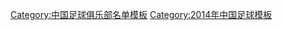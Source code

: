 {{Football squad with groups
 | name      = 2014年中乙分类名单四川力达士
 | bgcolor   = #ffff00
 | bordercolor = #0000ff
 | textcolor   = #0000ff
 | title=[[四川力达士足球俱乐部|<span style="color:#0000ff">四川力达士</span>]] — [[2014年中国足球乙级联赛|<span style="color: #0000ff;">2014年</span>]][[中国足球乙级联赛|<span style="color: #0000ff;">中乙联赛南区第 7 名</span>]]
|group1=全年参赛球员
|list1=<div>
{{Football squad2 player|no=1|name=[[李亚楠]]}}
{{Football squad2 player|no=2|name=[[路尧]]}}
{{Football squad2 player|no=3|name=[[邓伊凯]]}}
{{Football squad2 player|no=4|name=[[代坤鹏]]}}
{{Football squad2 player|no=6|name=[[姚震 (足球运动员)|姚震]]}}
{{Football squad2 player|no=7|name=[[卢成]]}}
{{Football squad2 player|no=8|name=[[胡霈龙]]}}
{{Football squad2 player|no=10|name=[[杜金龙]]}}
{{Football squad2 player|no=11|name=[[童磊]]}}
{{Football squad2 player|no=12|name=[[何浩铭]]}}
{{Football squad2 player|no=13|name=[[张潇]]}}
{{Football squad2 player|no=14|name=[[孟超]]}}
{{Football squad2 player|no=15|name=[[罗恒 (足球运动员)|罗恒]]}}
{{Football squad2 player|no=16|name=[[单夏路]]}}
{{Football squad2 player|no=17|name=[[刘耀新]]}}
{{Football squad2 player|no=18|name=[[汪喆]]}}
{{Football squad2 player|no=19|name=[[康园]]}}
{{Football squad2 player|no=20|name=[[桂政]]}}
{{Football squad2 player|no=21|name=[[周圣凯]]}}
{{Football squad2 player|no=22|name=[[王少海]]}}
{{Football squad2 player|no=23|name=[[王浩宇 (足球运动员)|王浩宇]]}}
{{Football squad2 player|no=24|name=[[唐博]]}}
{{Football squad2 player|no=25|name=[[钟文达]]}}
{{Football squad2 player|no=26|name=[[王鹏]]}}
{{Football squad2 player|no=27|name=[[王琪 (足球运动员)|王琪]]}}
{{Football squad2 player|no=28|name=[[钟学良]]}}
{{Football squad2 player|no=29|name=[[冯亚峰]]}}
{{Football squad2 player|no=30|name=[[徐斌 (足球运动员)|徐斌]]}}
{{Football squad2 player|no=31|name=[[王波 (足球运动员)|王波]]}}
{{Football squad2 player|no=32|name=[[代俊杰]]}}
</div>
|group2=夏季转入球员
|list2=<div>
{{Football squad2 player|no=9|name=[[毛勋]]}}
{{Football squad2 player|no=35|name=[[吴昊 (1994年)|吴昊]]}}
{{Football squad2 player|no=36|name=[[陈少钦]]}}
</div>
|group3=夏季转出球员
|list3=<div>
{{Football squad2 player|no=5|name=[[朱成]]}}
{{Football squad2 player|no=33|name=[[金鑫 (足球运动员)|金鑫]]}}
</div>
|group4=主教练
|list4=[[胡一俊]]（至第 7 轮）；[[丁磊]]
}}
<noinclude>
{{DEFAULTSORT:Sichuan Lidashi F.C. Squad 2014}}
[[Category:中国足球俱乐部名单模板]]
[[Category:2014年中国足球模板]]
</noinclude>
